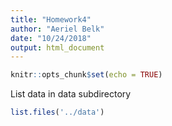 ```yaml
---
title: "Homework4"
author: "Aeriel Belk"
date: "10/24/2018"
output: html_document
---
```


```r
knitr::opts_chunk$set(echo = TRUE)
```

List data in data subdirectory
  
```r
list.files('../data')
```
